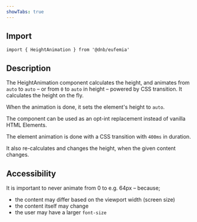 ```yaml
---
showTabs: true
---
```


## Import

```tsx
import { HeightAnimation } from '@dnb/eufemia'
```

## Description

The HeightAnimation component calculates the height, and animates from `auto` to `auto` – or from `0` to `auto` in height – powered by CSS transition. It calculates the height on the fly.

When the animation is done, it sets the element's height to `auto`.

The component can be used as an opt-int replacement instead of vanilla HTML Elements.

The element animation is done with a CSS transition with `400ms` in duration.

It also re-calculates and changes the height, when the given content changes.

## Accessibility

It is important to never animate from 0 to e.g. 64px – because;

- the content may differ based on the viewport width (screen size)
- the content itself may change
- the user may have a larger `font-size`

